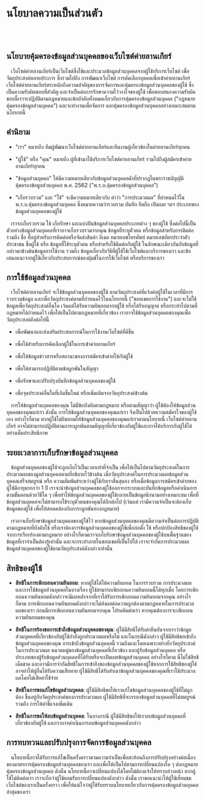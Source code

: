 # นโยบาลความเป็นส่วนตัว

<br />
<br />

## นโยบายคุ้มครองข้อมูลส่วนบุคคลของเว็บไซต์ค่ายลานเกียร์

&nbsp;&nbsp; เว็บไซต์ค่ายลานเกียร์เป็นเว็บไซต์ซึ่งใช้และประมวลข้อมูลส่วนบุคคลจากผู้ใช้บริการเว็บไซต์
เพื่อวัตถุประสงค์หลายประการ ซึ่งรวมไปถึง การพัฒนาเว็บไซต์ การคัดเลือกบุคคลเพื่อเข้าค่ายลานเกียร์
เว็บไซต์ค่ายลานเกียร์ตระหนักถึงความสำคัญของการจัดการและคุ้มครองข้อมูลส่วนบุคคลของผู้ใช้ ซึ่งเป็นความรับผิดชอบที่สำคัญ
และจำเป็นต่อการรักษาความไว้วางใจของผู้ใช้
เพื่อตอบสนองความรับผิดชอบนี้เราจะปฏิบัติตามกฎหมายและข้อบังคับทั้งหมดเกี่ยวกับการคุ้มครองข้อมูลส่วนบุคคล ("กฎหมายคุ้มครองข้อมูลส่วนบุคคล")
และจะทำงานเพื่อจัดการ และคุ้มครองข้อมูลส่วนบุคคลอย่างเหมาะสมตามนโยบายนี้

## คำนิยาม

- "เรา" หมายถึง ทีมผู้พัฒนาเว็บไซต์ค่ายลานเกียร์และทีมงานผู้เกี่ยวข้องในค่ายลานเกียร์ทุกคน

- "ผู้ใช้" หรือ "คุณ" หมายถึง ผู้ที่เข้ามาใช้บริการเว็บไซต์ค่ายลานเกียร์ รวมไปถึงผู้สมัครเข้าค่ายลานเกียร์ทุกคน

- "ข้อมูลส่วนบุคคล" ให้มีความหมายเดียวกับข้อมูลส่วนบุคคลดังที่ปรากฏในพระราชบัญญัติคุ้มครองข้อมูลส่วนบุคคล พ.ศ. 2562 ("พ.ร.บ.คุ้มครองข้อมูลส่วนบุคคล")

- "เก็บรวบรวม" และ "ใช้" จะมีความหมายเดียวกับ คำว่า "การประมวลผล" ที่กำหนดไว้ใน พ.ร.บ.คุ้มครองข้อมูลส่วนบุคคล ซึ่งหมายความว่ารวบรวม บันทึก ยึดถือ เปิดเผย ฯลฯ
  ประเภทของข้อมูลส่วนบุคคลของผู้ใช้

&nbsp;&nbsp; เราจะเก็บรวบรวม ใช้ เก็บรักษา และแบ่งปันข้อมูลส่วนบุคคลประเภทต่าง ๆ ของผู้ใช้ ซึ่งต่อไปนี้เป็นตัวอย่างข้อมูลส่วนบุคคลที่เราอาจเก็บรวบรวมจากคุณ
ข้อมูลที่ระบุตัวตน หรือข้อมูลสำหรับการติดต่อ รวมถึง ชื่อ ที่อยู่สำหรับการติดต่อหรือจัดส่งสินค้า อีเมล หมายเลขโทรศัพท์ หมายเลขบัตรประจำตัวประชาชน ชื่อผู้ใช้ หรือ
ข้อมูลที่ใช้ระบุตัวตน หรือสำหรับใช้ติดต่อกับผู้ใช้ ในลักษณะเดียวกันกับข้อมูลที่กล่าวมาข้างต้นข้อมูลการใช้งาน รวมถึง ข้อมูลเกี่ยวกับวิธีที่ผู้ใช้ใช้เว็บไซต์และบริการของเรา
และข้อเสนอแนะจากผู้ใช้เกี่ยวกับประสบการณ์ของผุ้มช้ในการใช้เว็บไซต์ หรือบริการของเรา

## การใช้ข้อมูลส่วนบุคคล

&nbsp;&nbsp; เว็บไซต์ค่ายลานเกียร์ จะใช้ข้อมูลส่วนบุคคลของผู้ใช้ ตามวัตถุประสงค์ที่แจ้งต่อผู้ใช้ในเวลาที่มีการรวบรวมข้อมูล และเพื่อวัตถุประสงค์ตามที่กำหนดไว้ในนโยบายนี้
("ขอบเขตการใช้งาน") และจะไม่ใช้ข้อมูลเพื่อวัตถุประสงค์อื่นใด เว้นแต่ได้รับความยินยอมจากผู้ใช้ หรือได้รับอนุญาต หรือกระทำไปตามที่กฎหมายได้กำหนดไว้ เพื่อให้เป็นไปตามกฎหมายที่เกี่ยวข้อง
เราอาจใช้ข้อมูลส่วนบุคคลของคุณเพื่อวัตถุประสงค์ดังต่อไปนี้

- เพื่อพัฒนาและส่งเสริมประสบการณ์ในการใช้งานเว็บไซต์ที่ดีขึ้น

- เพื่อใช้สำหรับการคัดเลือกผู้ใช้ในการเข้าค่ายลานเกียร์

- เพื่อให้ข้อมูลข่าวสารหรือสถานะของการสมัครเข้าค่ายให้กับผู้ใช้

- เพื่อให้สามารถปฏิบัติตามข้อผูกพันในสัญญา

- เพื่อรักษาและปรับปรุงบันทึกข้อมูลส่วนบุคคลของผู้ใช้

- เพื่อจุดประสงค์อื่นใดที่เกิดขึ้นใหม่ หรือเพิ่มเติมจากวัตถุประสงค์ข้างต้น

&nbsp;&nbsp; การให้ข้อมูลส่วนบุคคลของคุณ ไม่มีข้อบังคับตามกฎหมาย หรือตามสัญญาว่า
ผู้ใช้ต้องให้ข้อมูลส่วนบุคคลของคุณแก่เรา ดังนั้น การให้ข้อมูลส่วนบุคคลของคุณแก่เรา
จึงเป็นไปด้วยความสมัครใจของผู้ใช้เอง อย่างไรก็ตาม
หากผู้ใช้ไม่ยินยอมให้ข้อมูลส่วนบุคคลของคุณแก่เราตามนโยบายนี้
เว็บไซต์ค่ายลานเกียร์ อาจไม่สามารถปฏิบัติตามภาระผูกพันตามสัญญาที่เกี่ยวข้องกับผู้ใช้และอาจให้บริการกับผู้ใช้ได้อย่างเต็มประสิทธิภาพ

## ระยะเวลาการเก็บรักษาข้อมูลส่วนบุคคล

&nbsp;&nbsp; ข้อมูลส่วนบุคคลของผู้ใช้จะถูกเก็บไว้เป็นเวลาเท่าที่จำเป็น เพื่อให้เป็นไปตามวัตถุประสงค์ในการประมวลผลของมูลส่วนบุคคลตามที่อธิบายไว้ข้างต้น
เมื่อวัตถุประสงค์ในการประมวลผลข้อมูลส่วนบุคคลเสร็จสมบูรณ์ หรือ ความสัมพันธ์ระหว่างผู้ใช้กับเราสิ้นสุดลง หรือเมื่อข้อมูลการสมัครเข้าค่ายของผู้ใช้มีอายุมากกว่า 1 ปี
เราจะนำข้อมูลส่วนบุคคลของผู้ใช้ออกจากระบบและบันทึกข้อมูลหรือดำเนินการตามขั้นตอนด้วยวิธีใด ๆ เพื่อทำให้ข้อมูลส่วนบุคคลของผู้ใช้กลายเป็นข้อมูลนิรนามอย่างเหมาะสม
เพื่อที่ข้อมูลส่วนบุคคลจะไม่สามารถใช้ระบุตัวตนของคุณได้อีกต่อไป (เว้นแต่ เรามีความจำเป็นจะต้องเก็บข้อมูลของผู้ใช้ เพื่อให้สอดคล้องกับภาระผูกพันทางกฎหมาย)

&nbsp;&nbsp; เราอาจเก็บรักษาข้อมูลส่วนบุคคลของผู้ใช้ไว้ หากข้อมูลส่วนบุคคลของคุณมีความจำเป็นต่อการปฏิบัติ ตามกฎหมายที่บังคับใช้ หรือเราต้องการข้อมูลส่วนบุคคลของผู้ใช้เพื่อก่อตั้ง ใช้
หรือปกป้องสิทธิของผู้ใช้จากการเรียกร้องตามกฎหมาย อย่างไรก็ตามเราจะเก็บรักษาข้อมูลส่วนบุคคลของผู้ใช้บนพื้นฐานของข้อมูลที่เราจำเป็นต้องรู้เท่านั้น
และจะกระทำภายในขอบเขตที่เป็นไปได้ เราจะจำกัดการประมวลผลข้อมูลส่วนบุคคลของผู้ใช้ตามวัตถุประสงค์ดังกล่าวเท่านั้น

## สิทธิของผู้ใช้

- **สิทธิในการเพิกถอนความยินยอม**: หากผู้ใช้ได้ให้ความยินยอม ในการรวบรวม การประมวลผล และการใช้ข้อมูลส่วนบุคคลในบางเรื่อง
  ผู้ใช้สามารถเพิกถอนความยินยอมนี้ได้ทุกเมื่อ โดยการเพิกถอนความยินยอมดังกล่าวจะมีผลหลังจากที่เราได้รับการเพิกถอนความยินยอมจากคุณ
  อย่างไรก็ตาม การเพิกถอนความยินยอมดังกล่าวจะไม่ส่งผลต่อความถูกต้องตามกฎหมายในการประมวลผลของเรา ก่อนมีการเพิกถอนความยินยอมจากคุณ
  โปรดติดต่อเรา หากคุณต้องการจะเพิกถอนความยินยอมของคุณ

- **สิทธิในการร้องขอการเข้าถึงข้อมูลส่วนบุคคลของคุณ**: ผู้ใช้มีสิทธิได้รับคำยืนยันจากเราว่าข้อมูลส่วนบุคคลที่เกี่ยวข้องกับผู้ใช้กำลังถูกประมวลผลหรือไม่
  และในกรณีดังกล่าว ผู้ใช้มีสิทธิขอเข้าถึงข้อมูลส่วนบุคคลของคุณ การเข้าถึงข้อมูลส่วนบุคคลนี้
  รวมถึงและโดยเฉพาะอย่างยิ่งวัตถุประสงค์ในการประมวลผล หมวดหมู่ของข้อมูลส่วนบุคคลที่เกี่ยวข้อง
  และผู้รับข้อมูลส่วนบุคคล หรือประเภทของผู้รับข้อมูลส่วนบุคคลที่ได้รับหรือจะเปิดเผยข้อมูลส่วนบุคคล อย่างไรก็ตาม นี่ไม่ใช่สิทธิเด็ดขาด
  และอาจมีการจำกัดสิทธิในการเข้าถึงของข้อมูลส่วนบุคคลของผู้ใช้หากการใช้สิทธิของผู้ใช้อาจทำให้ผู้อื่นได้รับความเสียหาย
  ผู้ใช้มีสิทธิได้รับสำเนาข้อมูลส่วนบุคคลของคุณที่เราใช้ประมวลผลโดยไม่เสียค่าใช้จ่าย

- **สิทธิในการขอแก้ไขข้อมูลส่วนบุคคล**: ผู้ใช้มีสิทธิขอให้เราแก้ไขข้อมูลส่วนบุคคลของผู้ใช้ที่ไม่ถูกต้อง ขึ้นอยู่กับวัตถุประสงค์ของการประมวลผล
  ผู้ใช้มีสิทธิที่จะกรอกข้อมูลส่วนบุคคลที่ไม่สมบูรณ์ รวมถึง การให้คำชี้แจงเพิ่มเติม

- **สิทธิในการขอให้ลบข้อมูลส่วนบุคคล**: ในบางกรณี ผู้ใช้มีสิทธิขอให้เราลบข้อมูลส่วนบุคคลที่เกี่ยวข้องกับผู้ใช้ และเราอาจดำเนินการลบข้อมูลส่วนบุคคลดังกล่าว

## การทบทวนและปรับปรุงการจัดการข้อมูลส่วนบุคคล

&nbsp;&nbsp; นโยบายนี้อาจได้รับการแก้ไขเป็นครั้งคราวตามความจำเป็นเพื่อสะท้อนถึงการปรับปรุงอย่างต่อเนื่องของมาตรการคุ้มครองข้อมูลส่วนบุคคลของเรา
และเพื่อให้เป็นไปตามการเปลี่ยนแปลงใด ๆ ต่อกฎหมายคุ้มครองข้อมูลส่วนบุคคล ดังนั้น นโยบายนี้อาจเปลี่ยนแปลงได้โดยไม่ต้องแจ้งให้ทราบล่วงหน้า หากผู้ใช้ไม่ติดต่อเรา
เราจะถือว่าผู้ใช้ยอมรับการเปลี่ยนแปลงดังกล่าว ดังนั้น เราขอแนะนำให้ผู้ใช้เยี่ยมชมเว็บไซต์ของเราเป็นครั้งคราว เพื่อให้แน่ใจว่าผู้ใช้รับทราบนโยบายเกี่ยวกับการคุ้มครองข้อมูลส่วนบุคคลล่าสุดของเรา
